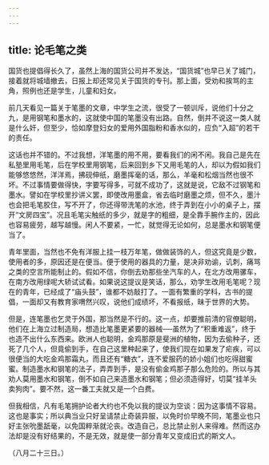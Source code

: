 ```yaml
---
---
---
```

title: 论毛笔之类
---



国货也提倡得长久了，虽然上海的国货公司并不发达，“国货城”也早已关了城门，接着就将城墙撤去，日报上却还常见关于国货的专刊。那上面，受劝和挨骂的主角，照例也还是学生，儿童和妇女。

前几天看见一篇关于笔墨的文章，中学生之流，很受了一顿训斥，说他们十分之九，是用钢笔和墨水的，这就使中国的笔墨没有出路。自然，倒并不说这一类人就是什么奸，但至少，恰如摩登妇女的爱用外国脂粉和香水似的，应负“入超”的若干的责任。

这话也并不错的。不过我想，洋笔墨的用不用，要看我们的闲不闲。我自己是先在私塾里用毛笔，后在学校里用钢笔，后来回到乡下又用毛笔的人，却以为假如我们能够悠悠然，洋洋焉，拂砚伸纸，磨墨挥毫的话，那么，羊毫和松烟当然也很不坏。不过事情要做得快，字要写得多，可就不成功了，这就是说，它敌不过钢笔和墨水。譬如在学校里抄讲义罢，即使改用墨盒，省去临时磨墨之烦，但不久，墨汁也会把毛笔胶住，写不开了，你还得带洗笔的水池，终于弄到在小小的桌子上，摆开“文房四宝”。况且毛笔尖触纸的多少，就是字的粗细，是全靠手腕作主的，因此也容易疲劳，越写越慢。闲人不要紧，一忙，就觉得无论如何，总是墨水和钢笔便当了。

青年里面，当然也不免有洋服上挂一枝万年笔，做做装饰的人，但这究竟是少数，使用者的多，原因还是在便当。便于使用的器具的力量，是决非劝谕，讥刺，痛骂之类的空言所能制止的。假如不信，你倒去劝那些坐汽车的人，在北方改用骡车，在南方改用绿呢大轿试试看。如果说这提议是笑话，那么，劝学生改用毛笔呢？现在的青年，已经成了“庙头鼓”，谁都不妨敲打了。一面有繁重的学科，古书的提倡，一面却又有教育家喟然兴叹，说他们成绩坏，不看报纸，昧于世界的大势。

但是，连笔墨也乞灵于外国，那当然是不行的。这一点，却要推前清的官僚聪明，他们在上海立过制造局，想造比笔墨更紧要的器械──虽然为了“积重难返”，终于也造不出什么东西来。欧洲人也聪明，金鸡那原是斐洲的植物，因为去偷种子，还死了几个人，但竟偷到手，在自己这里种起来了，使我们现在如果发了疟疾，可以很便当的大吃金鸡那霜丸，而且还有“糖衣”，连不爱服药的娇小姐们也吃得甜蜜蜜。制造墨水和钢笔的法子，弄弄到手，是没有偷金鸡那子那么危险的。所以与其劝人莫用墨水和钢笔，倒不如自己来造墨水和钢笔；但必须造得好，切莫“挂羊头卖狗肉”。要不然，这一番工夫就又是一个白费。

但我相信，凡有毛笔拥护论者大约也不免以我的提议为空谈：因为这事情不容易。这也是事实；所以典当业只好呈请禁止奇装异服，以免时价早晚不同，笔墨业也只好主张吮墨舐毫，以免国粹渐就沦丧。改造自己，总比禁止别人来得难。然而这办法却是没有好结果的，不是无效，就是使一部分青年又变成旧式的斯文人。

（八月二十三日。）